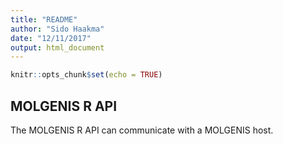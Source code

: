 ```yaml
---
title: "README"
author: "Sido Haakma"
date: "12/11/2017"
output: html_document
---
```


```r
knitr::opts_chunk$set(echo = TRUE)
```

## MOLGENIS R API

The MOLGENIS R API can communicate with a MOLGENIS host.